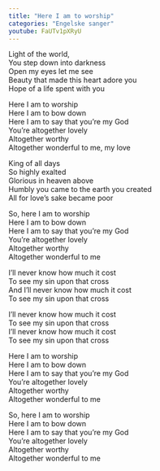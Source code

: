 ```yaml
---
title: "Here I am to worship"
categories: "Engelske sanger"
youtube: FaUTv1pXRyU
---
```


Light of the world,  
You step down into darkness  
Open my eyes let me see  
Beauty that made this heart adore you  
Hope of a life spent with you

Here I am to worship  
Here I am to bow down  
Here I am to say that you're my God  
You're altogether lovely  
Altogether worthy  
Altogether wonderful to me, my love

King of all days  
So highly exalted  
Glorious in heaven above  
Humbly you came to the earth you created  
All for love's sake became poor

So, here I am to worship  
Here I am to bow down  
Here I am to say that you're my God  
You're altogether lovely  
Altogether worthy  
Altogether wonderful to me

I'll never know how much it cost  
To see my sin upon that cross  
And I'll never know how much it cost  
To see my sin upon that cross

I'll never know how much it cost  
To see my sin upon that cross  
I'll never know how much it cost  
To see my sin upon that cross

Here I am to worship  
Here I am to bow down  
Here I am to say that you're my God  
You're altogether lovely  
Altogether worthy  
Altogether wonderful to me

So, here I am to worship  
Here I am to bow down  
Here I am to say that you're my God  
You're altogether lovely  
Altogether worthy  
Altogether wonderful to me 
